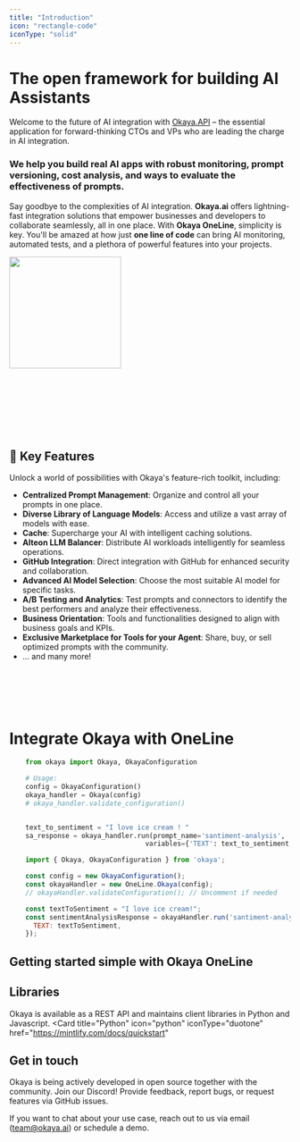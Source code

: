 ```yaml
---
title: "Introduction"
icon: "rectangle-code"
iconType: "solid"
---
```


# The open framework for building AI Assistants

Welcome to the future of AI integration with [Okaya.API](http://okaya.ai/) – the essential application for forward-thinking CTOs and VPs who are leading the charge in AI integration.
### We help you build real AI apps with robust monitoring, prompt versioning, cost analysis, and ways to evaluate the effectiveness of prompts.

Say goodbye to the complexities of AI integration. **Okaya.ai** offers lightning-fast integration solutions that empower businesses and developers to collaborate seamlessly, all in one place.
With **Okaya OneLine**, simplicity is key. You'll be amazed at how just **one line of code** can bring AI monitoring, automated tests, and a plethora of powerful features into your projects.



<Frame>
  <img height="200" src="/images/okaya_ai_intro.png" style={{ borderRadius: '0.5rem' }} />
</Frame>



<br></br>
<br></br>
<br></br>

## 🚀 Key Features

Unlock a world of possibilities with Okaya's feature-rich toolkit, including:

- **Centralized Prompt Management**: Organize and control all your prompts in one place.
- **Diverse Library of Language Models**: Access and utilize a vast array of models with ease.
- **Cache**: Supercharge your AI with intelligent caching solutions.
- **Alteon LLM Balancer**: Distribute AI workloads intelligently for seamless operations.
- **GitHub Integration**: Direct integration with GitHub for enhanced security and collaboration.
- **Advanced AI Model Selection**: Choose the most suitable AI model for specific tasks.
- **A/B Testing and Analytics**: Test prompts and connectors to identify the best performers and analyze their effectiveness.
- **Business Orientation**: Tools and functionalities designed to align with business goals and KPIs.
- **Exclusive Marketplace for Tools for your Agent**: Share, buy, or sell optimized prompts with the community.
- ... and many more!

<br></br>
<br></br>




# Integrate Okaya with OneLine

<CodeGroup>


```python Python
    from okaya import Okaya, OkayaConfiguration

    # Usage:
    config = OkayaConfiguration()
    okaya_handler = Okaya(config)
    # okaya_handler.validate_configuration()


    text_to_sentiment = "I love ice cream ! "
    sa_response = okaya_handler.run(prompt_name='santiment-analysis',
                                  variables={'TEXT': text_to_sentiment,})
```

```javascript JS
    import { Okaya, OkayaConfiguration } from 'okaya';

    const config = new OkayaConfiguration();
    const okayaHandler = new OneLine.Okaya(config);
    // okayaHandler.validateConfiguration(); // Uncomment if needed

    const textToSentiment = "I love ice cream!";
    const sentimentAnalysisResponse = okayaHandler.run('santiment-analysis', {
      TEXT: textToSentiment,
    });
```

</CodeGroup>



## Getting started simple with Okaya OneLine



<CardGroup cols={3}>
<Card
    title="Live Demo"
    icon="star-of-life" iconType="duotone"  
    href="https://mintlify.com/docs/development"
  >
  </Card>
<Card
    title="Getting Started"
    icon="lightbulb" iconType="duotone"  
    href="https://mintlify.com/docs/development"
  >
  </Card>
  <Card
    title="Okaya in 2 Minutes"
    icon="video" iconType="duotone"  
    href="https://mintlify.com/docs/development"
  >
  </Card>

</CardGroup>





## Libraries

Okaya is available as a REST API and maintains client libraries in Python and Javascript.
<CardGroup cols={2}>
  <Card
    title="Python"
    icon="python"  iconType="duotone" 
    href="https://mintlify.com/docs/quickstart"
  >
  </Card>
  <Card
    title="JS"
    icon="js"  iconType="duotone" 
    href="https://mintlify.com/docs/development"
  >
  </Card>
</CardGroup>


## Get in touch
Okaya is being actively developed in open source together with the community. Join our Discord! Provide feedback, report bugs, or request features via GitHub issues.

If you want to chat about your use case, reach out to us via email (team@okaya.ai) or schedule a demo.
